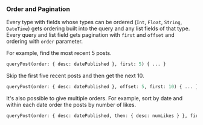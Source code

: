 ### Order and Pagination

Every type with fields whose types can be ordered (`Int`, `Float`, `String`, `DateTime`) gets
ordering built into the query and any list fields of that type. Every query and list field
gets pagination with `first` and `offset` and ordering with `order` parameter.

For example, find the most recent 5 posts.

```graphql
queryPost(order: { desc: datePublished }, first: 5) { ... }
```

Skip the first five recent posts and then get the next 10.

```graphql
queryPost(order: { desc: datePublished }, offset: 5, first: 10) { ... }
```

It's also possible to give multiple orders.  For example, sort by date and within each
date order the posts by number of likes.

```graphql
queryPost(order: { desc: datePublished, then: { desc: numLikes } }, first: 5) { ... }
```